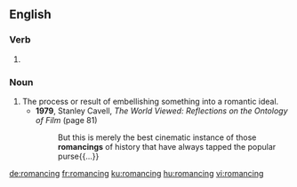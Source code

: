 ==English==

===Verb===
{{head|en|present participle}}

# {{present participle of|romance|lang=en}}

===Noun===
{{en-noun}}

# The process or result of embellishing something into a romantic ideal.
#* '''1979''', Stanley Cavell, ''The World Viewed: Reflections on the Ontology of Film'' (page 81)
#*: But this is merely the best cinematic instance of those '''romancings''' of history that have always tapped the popular purse{{...}}

[[de:romancing]]
[[fr:romancing]]
[[ku:romancing]]
[[hu:romancing]]
[[vi:romancing]]